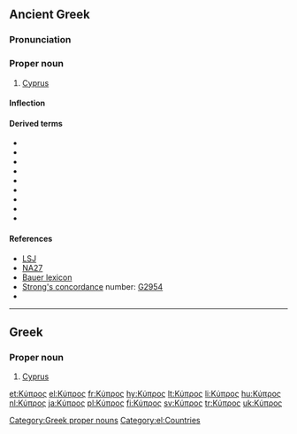 {{wikipedia|Cyprus}}
==Ancient Greek==

===Pronunciation===
{{grc-ipa-rows|kj|u'|p|r|o|s}}

===Proper noun===
{{grc-pnoun|Κύπρου|f|second|Kupros|Κυπρος}}

# [[Cyprus]]

====Inflection====
{{grc-decl-2nd-pax|form=F-sing|Κύπρ}}

====Derived terms====
* {{polytonic|[[Κύπριος]]}}
* {{polytonic|[[κύπριος]]}}
* {{polytonic|[[Κυπρίς]]}}
* {{polytonic|[[Κυπρογενής]]}}
* {{polytonic|[[Κυπρογένεια]]}}
* {{polytonic|[[Κυπρογένηα]]}}
* {{polytonic|[[Κυπρόθε]]}}
* {{polytonic|[[Κυπρόθεν]]}}
* {{polytonic|[[Κύπρονδε]]}}

====References====
* [[:w:LSJ|LSJ]]
* [[:w:Novum Testamentum Graece|NA27]]
* [[:w:Bauer lexicon|Bauer lexicon]]
* [[Strong's concordance]] number:  [http://www.biblestudytools.net/Lexicons/Greek/grk.cgi?number=2954&version=kjv G2954]
* {{grc-wh-page|1007}}

----

==Greek==
{{wikipedia|lang=el}}

===Proper noun===
{{el-noun-proper|f|Kýpros||}}

# [[Cyprus]]

[[Category:Greek proper nouns]]
[[Category:el:Countries]]

[[et:Κύπρος]]
[[el:Κύπρος]]
[[fr:Κύπρος]]
[[hy:Κύπρος]]
[[lt:Κύπρος]]
[[li:Κύπρος]]
[[hu:Κύπρος]]
[[nl:Κύπρος]]
[[ja:Κύπρος]]
[[pl:Κύπρος]]
[[fi:Κύπρος]]
[[sv:Κύπρος]]
[[tr:Κύπρος]]
[[uk:Κύπρος]]